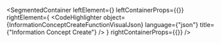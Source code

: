 
<SegmentedContainer
  leftElement={<InformationConceptCreateFunctionDesc />}
  leftContainerProps={{}}
  rightElement={
    <CodeHighlighter
      object={InformationConceptCreateFunctionVisualJson}
      language={"json"}
      title={"Information Concept Create"}
    />
  }
  rightContainerProps={{}}
/>

<InformationConceptCreateCommandIndex />

<InformationConceptCreatedEventDTOIndex />

<div
  class={"spacer"}
/>


